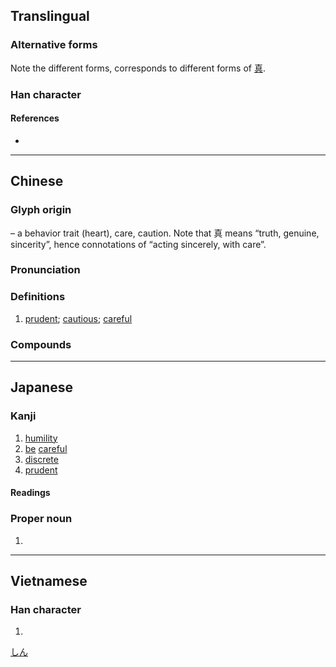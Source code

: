 {{also|愼|惧}}
{{character info/new}}
==Translingual==
{{ja-forms|慎|慎|慎}}

===Alternative forms===
Note the different forms, corresponds to different forms of [[真]].

===Han character===
{{Han char|rn=61|rad=心|as=10|sn=13|four=94081|canj=PJBC|ids=⿰忄真}}

====References====
* {{Han ref|kx=0398.261|dkj=11024|dj=0735.350|hdz=42336.020|uh=614E|ud=24910|bh=B756|bd=46934}}

----

==Chinese==
{{zh-forms}}

===Glyph origin===
{{Han etym}}
{{Han compound|心|alt1=忄|t1=heart|真|ls=psc|c1=s|c2=p}} – a behavior trait (heart), care, caution. Note that 真 means “truth, genuine, sincerity”, hence connotations of “acting sincerely, with care”.

===Pronunciation===
{{zh-pron
|m=shèn
|c=san6
|mn=sīn/twv:sīm
|mc=
|oc=y
|cat=a
}}

===Definitions===
{{zh-hanzi}}

# [[prudent]]; [[cautious]]; [[careful]]

===Compounds===
{{zh-der|慎刑|慎獨|勤慎|慎微|慎終追遠|慎默|慎重其事|慎重|慎謀能斷|慎言|慎終若始|慎思明辨|慎密|慎子|慎始敬終|慎始|慎終如始|小心謹慎|慎小謹微|不慎|慎行|審慎|恪慎|慎防|失慎|慎防杜漸|慎思|明賞慎罰|杜微慎防|淑慎|敬小慎微|明慎|明德慎罰|清慎|敬慎|日慎一日|謹慎|謹謹慎慎|肅慎|謹言慎行|謹小慎微}}

----

==Japanese==
{{ja-kanji forms|慎|愼}}

===Kanji===
{{ja-kanji|grade=c|rs=心10|kyu=愼}}

# [[humility]]
# [[be]] [[careful]]
# [[discrete]]
# [[prudent]]

====Readings====
{{ja-readings
|goon=じん
|kanon=しん
|kun=つつし-む, つつしみ
|nanori=みつ
}}

===Proper noun===
{{ja-pos|proper|しん}}

# {{given name|male|lang=ja|sort=しん}}

[[Category:Japanese male given names|しん]]

----

==Vietnamese==

===Han character===
{{vi-hantu|[[thận]]|rs=心10}}

# {{defn|lang=vi|sort=心10}}